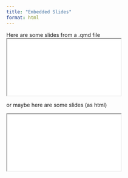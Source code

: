 ```yaml
---
title: "Embedded Slides"
format: html
---
```


Here are some slides from a .qmd file
<div>

```{=html}
<iframe class="slide-deck" src="placeholders/placeholderslidesqmd.qmd"></iframe>
```

</div>

or maybe here are some slides (as html)

<div>

```{=html}
<iframe class="slide-deck" src="placeholders/placeholderslides.html"></iframe>
```

</div>